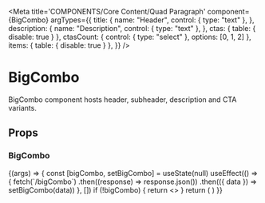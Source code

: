 
<Meta
  title='COMPONENTS/Core Content/Quad Paragraph'
  component={BigCombo}
  argTypes={{
    title: {
      name: "Header",
      control: { type: "text" },
    },
    description: {
      name: "Description",
      control: { type: "text" },
    },
    ctas: { table: { disable: true } },
    ctasCount: { control: { type: "select" }, options: [0, 1, 2] },
    items: { table: { disable: true } },
  }}
/>

# BigCombo

BigCombo component hosts header, subheader, description and CTA variants.

## Props

<Props of={BigCombo} />

### BigCombo

<Preview>
  <Story name='Quad Paragraph'>
    {(args) => {
      const [bigCombo, setBigCombo] = useState(null)
      useEffect(() => {
        fetch(`/bigCombo`)
          .then((response) => response.json())
          .then(({ data }) => setBigCombo(data))
      }, [])
      if (!bigCombo) {
        return <></>
      }
      return (
        <BigCombo
          title={args.title || bigCombo.title}
          description={args.description || bigCombo.text}
          ctas={bigCombo.ctas.slice(0, args.ctasCount)}
          items={bigCombo.items}
        />
      )
    }}
  </Story>
</Preview>
